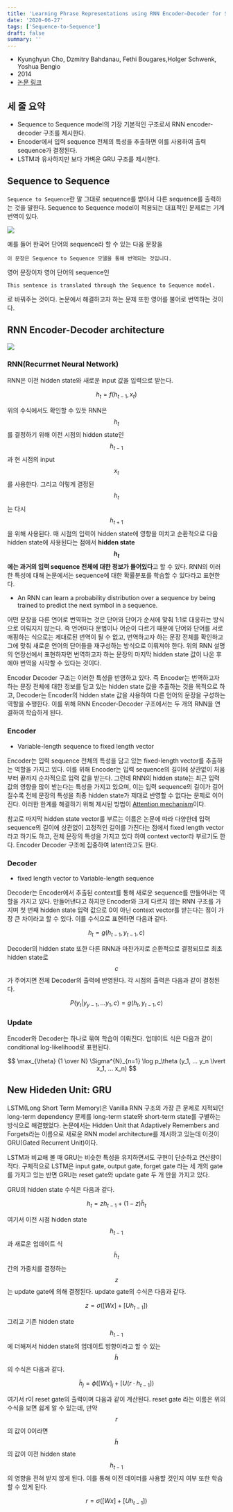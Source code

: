 ```yaml
---
title: 'Learning Phrase Representations using RNN Encoder–Decoder for Statistical Machine Translation'
date: '2020-06-27'
tags: ['Sequence-to-Sequence']
draft: false
summary: ''
---
```


- Kyunghyun Cho, Dzmitry Bahdanau, Fethi Bougares,Holger Schwenk, Yoshua Bengio
- 2014
- [논문 링크](https://arxiv.org/abs/1406.1078)

## 세 줄 요약

- Sequence to Sequence model의 기장 기본적인 구조로서 RNN encoder-decoder 구조를 제시한다.
- Encoder에서 입력 sequence 전체의 특성을 추출하면 이를 사용하여 출력 sequence가 결정된다.
- LSTM과 유사하지만 보다 가벼운 GRU 구조를 제시한다.

## Sequence to Sequence

`Sequence to Sequence`란 말 그대로 sequence를 받아서 다른 sequence를 출력하는 것을 말한다. Sequence to Sequence model이 적용되는 대표적인 문제로는 기계번역이 있다.

<img src="/static/images/paper-review/papago.png" className="mx-auto my-4 block w-[35em]" />

예를 들어 한국어 단어의 sequence라 할 수 있는 다음 문장을

```
이 문장은 Sequence to Sequence 모델을 통해 번역되는 것입니다.
```

영어 문장이자 영어 단어의 sequence인

```
This sentence is translated through the Sequence to Sequence model.
```

로 바꿔주는 것이다. 논문에서 해결하고자 하는 문제 또한 영어를 불어로 번역하는 것이다.

## RNN Encoder-Decoder architecture

<img
  src="/static/images/paper-review/rnn_encoder_decoder.png"
  className="mx-auto my-4 block w-[35em]"
/>

### RNN(Recurrnet Neural Network)

RNN은 이전 hidden state와 새로운 input 값을 입력으로 받는다.

$$
h_t = f(h_{t-1}, x_t)
$$

위의 수식에서도 확인할 수 있듯 RNN은 $$h_t$$를 결정하기 위해 이전 시점의 hidden state인 $$h_{t-1}$$과 현 시점의 input $$x_t$$를 사용한다. 그리고 이렇게 결정된 $$h_t$$는 다시 $$h_{t+1}$$을 위해 사용된다. 매 시점의 입력이 hidden state에 영향을 미치고 순환적으로 다음 hidden state에 사용된다는 점에서 **hidden state $$h_t$$에는 과거의 입력 sequence 전체에 대한 정보가 들어있다**고 할 수 있다. RNN의 이러한 특성에 대해 논문에서는 sequence에 대한 확률분포를 학습할 수 있다라고 표현한다.

- An RNN can learn a probability distribution over a sequence by being trained to predict the next symbol in a sequence.

어떤 문장을 다른 언어로 번역하는 것은 단어와 단어가 순서에 맞춰 1:1로 대응하는 방식으로 이뤄지지 않는다. 즉 언어마다 문법이나 어순이 다르기 때문에 단어와 단어를 서로 매핑하는 식으로는 제대로된 번역이 될 수 없고, 번역하고자 하는 문장 전체를 확인하고 그에 맞춰 새로운 언어의 단어들을 재구성하는 방식으로 이뤄져야 한다. 위의 RNN 설명의 연장선에서 표현하자면 번역하고자 하는 문장의 마지막 hidden state 값이 나온 후에야 번역을 시작할 수 있다는 것이다.

Encoder Decoder 구조는 이러한 특성을 반영하고 있다. 즉 Encoder는 번역하고자 하는 문장 전체에 대한 정보를 담고 있는 hidden state 값을 추출하는 것을 목적으로 하고, Decoder는 Encoder의 hidden state 값을 사용하여 다른 언어의 문장을 구성하는 역할을 수행한다. 이를 위해 RNN Encoder-Decoder 구조에서는 두 개의 RNN을 연결하여 학습하게 된다.

### Encoder

- Variable-length sequence to fixed length vector

Encoder는 입력 sequence 전체의 특성을 담고 있는 fixed-length vector를 추출하는 역할을 가지고 있다. 이를 위해 Encoder는 입력 sequence의 길이에 상관없이 처음부터 끝까지 순차적으로 입력 값을 받는다. 그런데 RNN의 hidden state는 최근 입력 값의 영향을 많이 받는다는 특성을 가지고 있으며, 이는 입력 sequence의 길이가 길어질수록 전체 문장의 특성을 최종 hidden state가 제대로 반영할 수 없다는 문제로 이어진다. 이러한 한계를 해결하기 위해 제시된 방법이 [Attention mechanism](https://enfow.github.io/paper-review/sequence-to-sequence/2020/06/28/neural_machine_translation_by_jointly_learning_to_align_and_translate/)이다.

참고로 마지막 hidden state vector를 부르는 이름은 논문에 따라 다양한데 입력 sequence의 길이에 상관없이 고정적인 길이를 가진다는 점에서 fixed length vector라고 하기도 하고, 전체 문장의 특성을 가지고 있다 하여 context vector라 부르기도 한다. Encoder Decoder 구조에 집중하여 latent라고도 한다.

### Decoder

- fixed length vector to Variable-length sequence

Decoder는 Encoder에서 추출된 context를 통해 새로운 sequence를 만들어내는 역할을 가지고 있다. 만들어낸다고 하지만 Encoder와 크게 다르지 않는 RNN 구조를 가지며 첫 번째 hidden state 입력 값으로 0이 아닌 context vector를 받는다는 점이 가장 큰 차이라고 할 수 있다. 이를 수식으로 표현하면 다음과 같다.

$$
h_t = g(h_{t-1}, y_{t-1}, c)
$$

Decoder의 hidden state 또한 다른 RNN과 마찬가지로 순환적으로 결정되므로 최초 hidden state로 $$c$$가 주어지면 전체 Decoder의 출력에 반영된다. 각 시점의 출력은 다음과 같이 결정된다.

$$
P(y_t \lvert y_{y-1}, ... y_1, c) = g(h_t, y_{t-1}, c)
$$

### Update

Encoder와 Decoder는 하나로 묶여 학습이 이뤄진다. 업데이트 식은 다음과 같이 conditional log-likelihood로 표현된다.

$$
\max_{\theta} {1 \over N} \Sigma^{N}_{n=1} \log p_\theta (y_1, ... y_n \lvert x_1, ... x_n)
$$

## New Hideden Unit: GRU

LSTM(Long Short Term Memory)은 Vanilla RNN 구조의 가장 큰 문제로 지적되던 long-term dependency 문제를 long-term state와 short-term state를 구별하는 방식으로 해결했었다. 논문에서는 Hidden Unit that Adaptively Remembers and Forgets라는 이름으로 새로운 RNN model architecture를 제시하고 있는데 이것이 GRU(Gated Recurrent Unit)이다.

LSTM과 비교해 볼 때 GRU는 비슷한 특성을 유지하면서도 구현이 단순하고 연산량이 적다. 구체적으로 LSTM은 input gate, output gate, forget gate 라는 세 개의 gate를 가지고 있는 반면 GRU는 reset gate와 update gate 두 개 만을 가지고 있다.

GRU의 hidden state 수식은 다음과 같다.

$$
h_t = z h_{t-1} + (1 - z) \tilde h_t
$$

여기서 이전 시점 hidden state $$h_{t-1}$$과 새로운 업데이트 식 $$\tilde h_t$$ 간의 가중치를 결정하는 $$z$$는 update gate에 의해 결정된다. update gate의 수식은 다음과 같다.

$$
z = \sigma([Wx] + [Uh_{t-1}])
$$

그리고 기존 hidden state $$h_{t-1}$$에 더해져서 hidden state의 업데이트 방향이라고 할 수 있는 $$\tilde h$$의 수식은 다음과 같다.

$$
\tilde h_j = \phi([Wx]_j + [U(r \cdot h_{t-1}])
$$

여기서 r이 reset gate의 출력이며 다음과 같이 계산된다. reset gate 라는 이름은 위의 수식을 보면 쉽게 알 수 있는데, 만약 $$r$$의 값이 0이라면 $$\tilde h$$의 값이 이전 hidden state $$h_{t-1}$$의 영향을 전혀 받지 않게 된다. 이를 통해 이전 데이터를 사용할 것인지 여부 또한 학습할 수 있게 된다.

$$
r = \sigma([Wx] + [Uh_{t-1}])
$$
